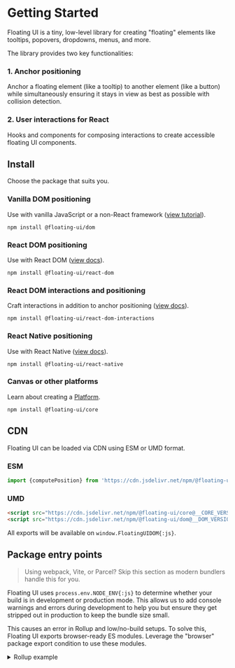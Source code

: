 # Getting Started

Floating UI is a tiny, low-level library for creating "floating"
elements like tooltips, popovers, dropdowns, menus, and more.

The library provides two key functionalities:

### 1. Anchor positioning

Anchor a floating element (like a tooltip) to another element
(like a button) while simultaneously ensuring it stays in view as
best as possible with collision detection.

### 2. User interactions for React

Hooks and components for composing interactions to create
accessible floating UI components.

## Install

Choose the package that suits you.

### Vanilla DOM positioning

Use with vanilla JavaScript or a non-React framework
([view tutorial](/docs/tutorial)).

```shell
npm install @floating-ui/dom
```

### React DOM positioning

Use with React DOM ([view docs](/docs/react-dom)).

```shell
npm install @floating-ui/react-dom
```

### React DOM interactions and positioning

Craft interactions in addition to anchor positioning
([view docs](/docs/react-dom-interactions)).

```shell
npm install @floating-ui/react-dom-interactions
```

### React Native positioning

Use with React Native ([view docs](/docs/react-native)).

```shell
npm install @floating-ui/react-native
```

### Canvas or other platforms

Learn about creating a [Platform](/docs/platform).

```shell
npm install @floating-ui/core
```

## CDN

Floating UI can be loaded via CDN using ESM or UMD format.

### ESM

```js
import {computePosition} from 'https://cdn.jsdelivr.net/npm/@floating-ui/dom@__DOM_VERSION__/+esm';
```

### UMD

```html
<script src="https://cdn.jsdelivr.net/npm/@floating-ui/core@__CORE_VERSION__"></script>
<script src="https://cdn.jsdelivr.net/npm/@floating-ui/dom@__DOM_VERSION__"></script>
```

All exports will be available on `window.FloatingUIDOM{:js}`.

## Package entry points

> Using webpack, Vite, or Parcel? Skip this section as modern
> bundlers handle this for you.

Floating UI uses `process.env.NODE_ENV{:js}` to determine whether
your build is in development or production mode. This allows us
to add console warnings and errors during development to help you
but ensure they get stripped out in production to keep the bundle
size small.

This causes an error in Rollup and low/no-build setups. To solve
this, Floating UI exports browser-ready ES modules. Leverage the
"browser" package export condition to use these modules.

<details>
  <summary>Rollup example</summary>

The `browser{:.objectKey}` option in the `nodeResolve(){:js}`
plugin will select browser versions of packages if available.

```js
import {nodeResolve} from '@rollup/plugin-node-resolve';

export default {
  // ...
  plugins: [
    nodeResolve({
      browser: true,

      // Add this line for development config, omit for
      // production config
      exportConditions: ['development'],
    }),
  ],
};
```

You may alternatively use the
[replace](https://www.npmjs.com/package/@rollup/plugin-replace)
plugin:

```js
export default {
  // ...
  plugins: [
    replace({
      'process.env.NODE_ENV': JSON.stringify('production'),
    }),
  ],
};
```

</details>
